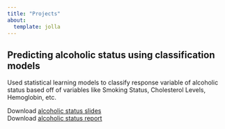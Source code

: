 ```yaml
---
title: "Projects"
about:
  template: jolla
---
```


## Predicting alcoholic status using classification models
Used statistical learning models to classify response variable of alcoholic status based off of variables like Smoking Status, Cholesterol Levels, Hemoglobin, etc. 


Download [alcoholic status slides](/alcoholproject.pdf)  
Download [alcoholic status report](/writtenreport.pdf)
